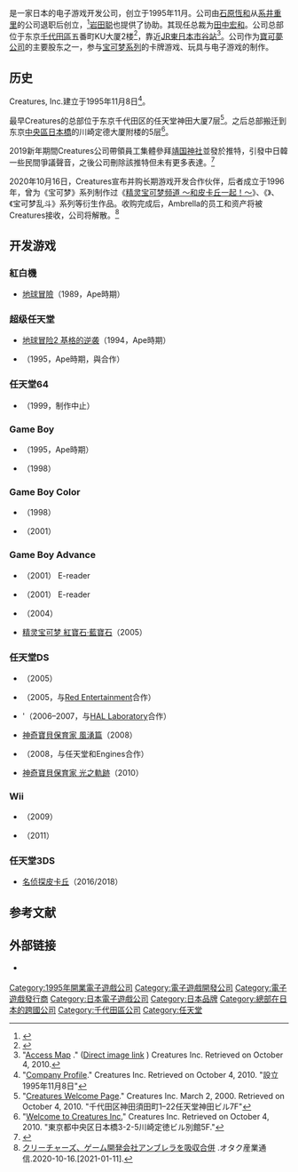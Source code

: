 {{NoteTA
| G1=Games
}}
<!--{{Otheruses|subject=日本電子遊戲開發公司|other=一款人工生命程序|en:Creatures (artificial life series)}}-->
{{Infobox company
| company_name = Creatures株式会社
| company_name_en = Creatures Inc.
| logo = Creatures Inc..png
| logo_size = 250px
| image = File:IidabashiGrandBloom.JPG
| image_size = 250px
| image_caption = 總部設於東京都千代田區的飯田橋Grand Bloom
| original_text = {{lang|ja|株式会社クリーチャーズ}}
| company_type = [[私人公司|私人公司]]
| predecessor = {{lj|Ape Inc.|エイプ (ゲーム会社)}}
| foundation = {{start date|1989|3}}（Ape）<br />{{start date|1995|11|8}}（Creatures）
| location = {{JPN}} 〒102-0076<br/>[[東京都|東京都]][[千代田區|千代田區]][[富士見_(千代田區)|富士見]]2丁目10番2號<br/>飯田橋Grand Bloom23樓
| key_people = [[石原恆和|石原恆和]]（創辦人及主席）<br/>[[田中宏和|田中宏和]]（总裁）
| industry = [[电子游戏产业|电子游戏]]
| products = 各种[[电子游戏|电子游戏]]作品
| revenue = 
| operating_income = 
| net_income = 
| num_employees = 186人（截至2021年7月底）<ref>{{cite web|title=採用情報｜株式会社クリーチャーズ|url=https://recruit.jobcan.jp/crrecruit|publisher=Creatures Inc.|accessdate=November 13, 2021|archiveurl=https://web.archive.org/web/20211113070620/https://recruit.jobcan.jp/crrecruit|archivedate=2021-11-13|language=ja|dead-url=no}}</ref>
| parent = 
| subsid = 
| homepage = {{URL|http://www.creatures.co.jp}}
| footnotes = 
}}

{{Nihongo|'''Creatures株式会社'''|株式会社クリーチャーズ}}是一家日本的电子游戏开发公司，创立于1995年11月。公司由[[石原恆和|石原恆和]]从[[糸井重里|系井重里]]的公司{{lj|Ape Inc.|エイプ (ゲーム会社)}}退职后创立，<ref>{{cite web |url=http://www.nintendo.co.jp/nom/0007/taidan2/page01.html |title=スペシャル対談／後編1・田尻さんと石原さんの6年 |work=任天堂マガジン表紙(No.23) |publisher=[[任天堂|任天堂]] |date=July 2007 |accessdate=2011-02-12 |archive-date=2011-06-29 |archive-url=https://web.archive.org/web/20110629121905/http://www.nintendo.co.jp/nom/0007/taidan2/page01.html |dead-url=no }}</ref>[[岩田聪|岩田聪]]也提供了协助。其现任总裁为[[田中宏和|田中宏和]]。公司总部位于东京[[千代田區|千代田區]]五番町KU大厦2楼<ref>{{cite web | url=http://www.creatures.co.jp/html/company.html | title=会社概要 | Creatures クリーチャーズ | publisher=Creatures Inc. | language=ja | accessdate=2010-10-04 | deadurl=yes | archiveurl=https://web.archive.org/web/20080612123257/http://www.creatures.co.jp/html/company.html | archivedate=2008-06-12 }}</ref>，靠近[[JR東日本|JR東日本]][[市谷站|市谷站]]<ref>"[http://www.creatures.co.jp/html/en/access-map/ Access Map] {{Wayback|url=http://www.creatures.co.jp/html/en/access-map/ |date=20110716212051 }}." ([http://www.creatures.co.jp/html/item/access_enmap.jpg Direct image link] {{Wayback|url=http://www.creatures.co.jp/html/item/access_enmap.jpg |date=20110716212100 }}) Creatures Inc. Retrieved on October 4, 2010.</ref>。公司作为[[寶可夢公司|寶可夢公司]]的主要股东之一，参与[[宝可梦系列|宝可梦系列]]的卡牌游戏、玩具与电子游戏的制作。

== 历史 ==
Creatures, Inc.建立于1995年11月8日<ref>"[https://web.archive.org/web/20050405042223/http://www.creatures.co.jp/company/index.html Company Profile]." Creatures Inc. Retrieved on October 4, 2010. "設立 1995年11月8日"</ref>。

最早Creatures的总部位于东京千代田区{{tsl|en|須田町}}的任天堂神田大厦7层<ref>"[https://web.archive.org/web/20000302162544/http://www.creatures.co.jp/top.html Creatures Welcome Page]." Creatures Inc. March 2, 2000. Retrieved on October 4, 2010. "千代田区神田須田町1–22任天堂神田ビル7F"</ref>。之后总部搬迁到东京[[中央區_(東京都)|中央區]][[日本橋|日本橋]]的川崎定德大厦附楼的5层<ref>"[https://web.archive.org/web/20010401201907/http://www.creatures.co.jp/ Welcome to Creatures Inc.]" Creatures Inc. Retrieved on October 4, 2010. "東京都中央区日本橋3-2-5川崎定徳ビル別館5F."</ref>。

2019新年期間Creatures公司帶領員工集體參拜[[靖国神社|靖国神社]]並發於推特，引發中日韓一些民間爭議聲音，之後公司刪除該推特但未有更多表達。<ref>{{Cite web |url=http://www.sohu.com/a/287713631_120003247 |title=搜狐-宝可梦游戏开发商參拜靖国神社 |accessdate=2020-02-17 |archive-date=2020-02-17 |archive-url=https://web.archive.org/web/20200217113627/http://www.sohu.com/a/287713631_120003247 |dead-url=no }}</ref>

2020年10月16日，Creatures宣布并购长期游戏开发合作伙伴{{le|Ambrella|Ambrella}}，后者成立于1996年，曾为《宝可梦》系列制作过《[[精灵宝可梦频道_～和皮卡丘一起！～|精灵宝可梦频道 ～和皮卡丘一起！～]]》、《{{le|宝可梦 冲刺|Pokémon Dash}}》、《宝可梦乱斗》系列等衍生作品。收购完成后，Ambrella的员工和资产将被Creatures接收，公司将解散。<ref>[https://otakuindustry.biz/archives/102918 クリーチャーズ、ゲーム開発会社アンブレラを吸収合併] {{Wayback|url=https://otakuindustry.biz/archives/102918 |date=20201020081232 }}.オタク産業通信.2020-10-16.[2021-01-11].</ref>

== 开发游戏 ==
=== 紅白機 ===
* [[地球冒險|地球冒險]]（1989，Ape時期）

=== 超级任天堂 ===
* [[地球冒险2_基格的逆袭|地球冒险2 基格的逆袭]]（1994，Ape時期）
* {{tsl|en|Mario's Super Picross|瑪利歐超級繪圖方塊}}（1995，Ape時期，與{{le|Jupiter (遊戲公司)|Jupiter Corporation|Jupiter}}合作）

=== 任天堂64 ===
* {{tsl|en|EarthBound 64|地球冒險64}}（1999，制作中止）

=== Game Boy ===
* {{tsl|en|Mario's Picross|瑪利歐繪圖方塊}}（1995，Ape時期）
* {{tsl|en|Pocket Camera}}（1998）

=== Game Boy Color ===
* {{tsl|en|Pokémon Trading Card Game (video game)}}（1998）
* {{tsl|en|Chee-Chai Alien}}（2001）

=== Game Boy Advance ===
* {{tsl|en|Machop at Work}}（2001） E-reader
* {{tsl|en|Kingler's Day}}（2001） E-reader
* {{tsl|en|Nonono Puzzle Chalien}}（2004）
* [[精灵宝可梦_紅寶石·藍寶石|精灵宝可梦 紅寶石·藍寶石]]（2005）

=== 任天堂DS ===
* {{tsl|en|PokéPark: Fishing Rally DS}}（2005）
* {{tsl|en|Project Hacker}}（2005，与[[Red_Entertainment|Red Entertainment]]合作）
* {{tsl|en|Pokémon Ranger}}'（2006–2007，与[[HAL_Laboratory|HAL Laboratory]]合作）
* [[神奇寶貝保育家_風湧篇|神奇寶貝保育家 風湧篇]]（2008）
* {{tsl|en|Personal Trainer: Walking}}（2008，与任天堂和Engines合作）
* [[神奇寶貝保育家_光之軌跡|神奇寶貝保育家 光之軌跡]]（2010）

=== Wii ===
* {{tsl|en|PokéPark Wii: Pikachu's Adventure}}（2009）
* {{tsl|en|PokéPark 2: Wonders Beyond}}（2011）

=== 任天堂3DS ===
* [[名侦探皮卡丘|名侦探皮卡丘]]（2016/2018）

== 参考文献 ==
{{reflist}}

== 外部链接 ==
* {{Official|http://www.creatures.co.jp/}} {{ja icon}}

{{精靈寶可夢系列|relation}}
{{任天堂開發團隊}}

{{Portal bar|日本|電子遊戲|企業}}

{{DEFAULTSORT:Creatures}}
[[Category:1995年開業電子遊戲公司|Category:1995年開業電子遊戲公司]]
[[Category:電子遊戲開發公司|Category:電子遊戲開發公司]]
[[Category:電子遊戲發行商|Category:電子遊戲發行商]]
[[Category:日本電子遊戲公司|Category:日本電子遊戲公司]]
[[Category:日本品牌|Category:日本品牌]]
[[Category:總部在日本的跨國公司|Category:總部在日本的跨國公司]]
[[Category:千代田區公司|Category:千代田區公司]]
[[Category:任天堂|Category:任天堂]]